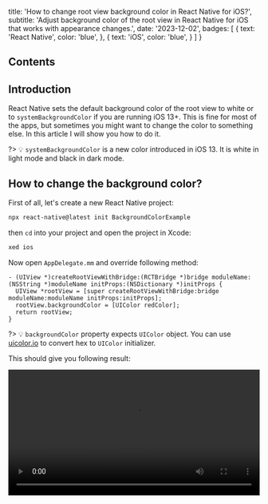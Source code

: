 
  title: 'How to change root view background color in React Native for iOS?',
  subtitle: 'Adjust background color of the root view in React Native for iOS that works with appearance changes.',
  date: '2023-12-02',
  badges: [
    {
      text: 'React Native',
      color: 'blue',
    },
    {
      text: 'iOS',
      color: 'blue',
    }
  ]
}

## Contents

## Introduction

React Native sets the default background color of the root view to white or to `systemBackgroundColor` if you are running iOS 13+. This is fine for most of the apps, but sometimes you might want to change the color to something else. In this article I will show you how to do it.

?> 💡 `systemBackgroundColor` is a new color introduced in iOS 13. It is white in light mode and black in dark mode.

## How to change the background color?

First of all, let's create a new React Native project:

```bash
npx react-native@latest init BackgroundColorExample
```

then `cd` into your project and open the project in Xcode:

```bash
xed ios
```

Now open `AppDelegate.mm` and override following method: 

```objc title="AppDelegate.mm"
- (UIView *)createRootViewWithBridge:(RCTBridge *)bridge moduleName:(NSString *)moduleName initProps:(NSDictionary *)initProps {
  UIView *rootView = [super createRootViewWithBridge:bridge moduleName:moduleName initProps:initProps];
  rootView.backgroundColor = [UIColor redColor];
  return rootView;
}
```

?> 💡 `backgroundColor` property expects `UIColor` object. You can use [uicolor.io](https://www.uicolor.io/) to convert hex to `UIColor` initializer.

This should give you following result:

<video controls width="100%" src='https://res.cloudinary.com/dangiiuvf/video/upload/f_auto:video,q_auto/p3i9bbsdpvf2hs4agqub' />

This looks great in one appearance, but what if you want to change the background color based on the current appearance? Let's say you want to have red background in light mode and blue background in dark mode.

## Changing background color based on the current appearance

You can use `colorWithDynamicProvider` to achieve this:

```objc title="AppDelegate.mm"
- (UIView *)createRootViewWithBridge:(RCTBridge *)bridge moduleName:(NSString *)moduleName initProps:(NSDictionary *)initProps {
  UIView *rootView = [super createRootViewWithBridge:bridge moduleName:moduleName initProps:initProps];
  rootView.backgroundColor = [UIColor colorWithDynamicProvider:^(UITraitCollection *traitCollection){
    if (traitCollection.userInterfaceStyle == UIUserInterfaceStyleDark) {
      return [UIColor blueColor];
    } else {
      return [UIColor redColor];
    }
  }];
  return rootView;
}
```

The `colorWithDynamicProvider` will now listen to changes of current trait colleciton and update the background color accordingly.

This is the result: 

<video controls width="100%" src='https://res.cloudinary.com/dangiiuvf/video/upload/f_auto:video,q_auto/yl1wj11gw3p3aufgwu1i' />

?> 💡 If you are using Expo, you can use the [SystemUI](https://docs.expo.dev/versions/latest/sdk/system-ui/) library to achieve this but it can only set the appearance to a static color.  

## That's all
Thanks for reading! I hope you found this article useful. If you have any questions or feedback feel free to reach out to me on [Twitter](https://twitter.com/o_kwasniewski).

!> Huge thanks to [Riccardo Cipolleschi](https://twitter.com/CipolleschiR) for reviewing this article and providing valuable feedback.

